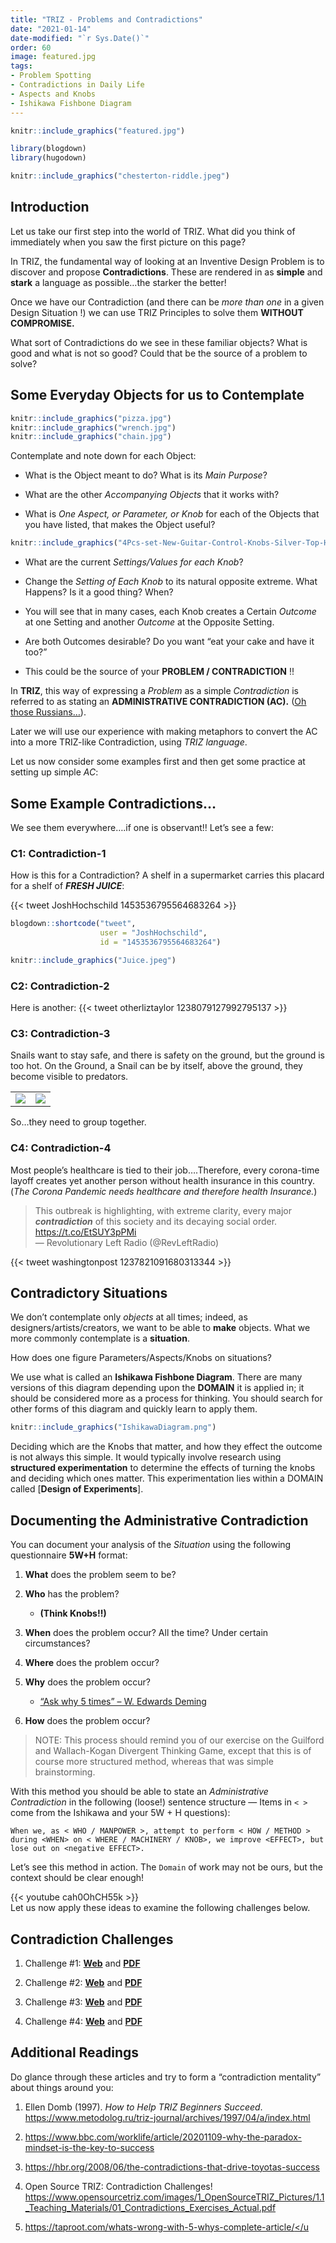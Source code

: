 ```yaml
---
title: "TRIZ - Problems and Contradictions"
date: "2021-01-14"
date-modified: "`r Sys.Date()`"
order: 60
image: featured.jpg
tags:
- Problem Spotting
- Contradictions in Daily Life
- Aspects and Knobs
- Ishikawa Fishbone Diagram
---
```


```r
knitr::include_graphics("featured.jpg")

```

```r
library(blogdown)
library(hugodown)
```

```r
knitr::include_graphics("chesterton-riddle.jpeg")
```

## Introduction

Let us take our first step into the world of TRIZ. What did you think of immediately when you saw the first picture on this page?

In TRIZ, the fundamental way of looking at an Inventive Design Problem is to discover and propose **Contradictions**. These are rendered in as **simple** and **stark** a language as possible...the starker the better!

Once we have our Contradiction (and there can be *more than one* in a given Design Situation !) we can use TRIZ Principles to solve them **WITHOUT COMPROMISE.**

What sort of Contradictions do we see in these familiar objects? What is good and what is not so good? Could that be the source of a problem to solve?

## Some Everyday Objects for us to Contemplate

```r
knitr::include_graphics("pizza.jpg")
knitr::include_graphics("wrench.jpg")
knitr::include_graphics("chain.jpg")
```

Contemplate and note down for each Object:

-   What is the Object meant to do? What is its *Main Purpose*?

-   What are the other *Accompanying Objects* that it works with?

-   What is *One Aspect, or Parameter, or Knob* for each of the Objects that you have listed, that makes the Object useful?

```r
knitr::include_graphics("4Pcs-set-New-Guitar-Control-Knobs-Silver-Top-Hat-Bell-For-Gibson-Les-Paul-For-SG.webp")

```

-   What are the current *Settings/Values for each Knob*?

-   Change the *Setting of Each Knob* to its natural opposite extreme. What Happens? Is it a good thing? When?

-   You will see that in many cases, each Knob creates a Certain *Outcome* at one Setting and another *Outcome* at the Opposite Setting.

-   Are both Outcomes desirable? Do you want "eat your cake and have it too?"

-   This could be the source of your **PROBLEM / CONTRADICTION** !!

In **TRIZ**, this way of expressing a *Problem* as a simple *Contradiction* is referred to as stating an **ADMINISTRATIVE CONTRADICTION (AC).** (<u>[Oh those Russians...](https://youtu.be/x5Oag4hISgU)</u>).

Later we will use our experience with making metaphors to convert the AC into a more TRIZ-like Contradiction, using *TRIZ language*.

Let us now consider some examples first and then get some practice at setting up simple *AC*:

## Some Example Contradictions...

We see them everywhere....if one is observant!! Let's see a few:

### C1: Contradiction-1

How is this for a Contradiction? A shelf in a supermarket carries this placard for a shelf of ***FRESH JUICE***:

{{< tweet JoshHochschild 1453536795564683264 >}}

```r
blogdown::shortcode("tweet", 
                    user = "JoshHochschild", 
                    id = "1453536795564683264")
```

```r
knitr::include_graphics("Juice.jpeg")

```

### C2: Contradiction-2

Here is another: {{< tweet otherliztaylor 1238079127992795137 >}}

### C3: Contradiction-3

Snails want to stay safe, and there is safety on the ground, but the ground is too hot. On the Ground, a Snail can be by itself, above the ground, they become visible to predators.

|                    |                    |
|--------------------|--------------------|
| ![](Snails-1.jpeg) | ![](Snails-2.jpeg) |

So...they need to group together.

### C4: Contradiction-4

Most people's healthcare is tied to their job....Therefore, every corona-time layoff creates yet another person without health insurance in this country. (*The Corona Pandemic needs healthcare and therefore health Insurance.*)

> This outbreak is highlighting, with extreme clarity, every major ***contradiction*** of this society and its decaying social order. <https://t.co/EtSUY3pPMi>\
> --- Revolutionary Left Radio (\@RevLeftRadio)

{{< tweet washingtonpost 1237821091680313344 >}}

## Contradictory Situations

We don't contemplate only *objects* at all times; indeed, as designers/artists/creators, we want to be able to **make** objects. What we more commonly contemplate is a **situation**.

How does one figure Parameters/Aspects/Knobs on situations?

We use what is called an **Ishikawa Fishbone Diagram**. There are many versions of this diagram depending upon the **DOMAIN** it is applied in; it should be considered more as a process for thinking. You should search for other forms of this diagram and quickly learn to apply them.

```r
knitr::include_graphics("IshikawaDiagram.png")

```

::: callout-important
Deciding which are the Knobs that matter, and how they effect the outcome is not always this simple. It would typically involve research using **structured experimentation** to determine the effects of turning the knobs and deciding which ones matter. This experimentation lies within a DOMAIN called \[**Design of Experiments**\].
:::

## Documenting the Administrative Contradiction

You can document your analysis of the *Situation* using the following questionnaire **5W+H** format:

1.  **What** does the problem seem to be?

2.  **Who** has the problem?

    -   **(Think Knobs!!)**

3.  **When** does the problem occur? All the time? Under certain circumstances?

4.  **Where** does the problem occur?

5.  **Why** does the problem occur?

    -   ["Ask why 5 times" -- W. Edwards Deming](https://www.mindtools.com/a3mi00v/5-whys)

6.  **How** does the problem occur?

> NOTE: This process should remind you of our exercise on the Guilford and Wallach-Kogan Divergent Thinking Game, except that this is of course more structured method, whereas that was simple brainstorming.

With this method you should be able to state an *Administrative Contradiction* in the following (loose!) sentence structure --- Items in `< >` come from the Ishikawa and your 5W + H questions):

`When we, as < WHO / MANPOWER >, attempt to perform < HOW / METHOD > during <WHEN> on < WHERE / MACHINERY / KNOB>, we improve <EFFECT>, but lose out on <negative EFFECT>.`

Let's see this method in action. The `Domain` of work may not be ours, but the context should be clear enough!

{{< youtube cah0OhCH55k >}} <br> Let us now apply these ideas to examine the following challenges below.

## Contradiction Challenges

1.  Challenge #1: [**Web**](https://web.archive.org/web/20200813061353/https://triz-journal.com/triz-challenge-may-2001/) and [**PDF**](TRIZ%20Challenge%20-%20May%202001The%20Triz%20Journal.pdf)

2.  Challenge #2: [**Web**](https://web.archive.org/web/20200813061945/https://triz-journal.com/triz-challenge-july-2001/) and [**PDF**](TRIZ%20Challenge%20-%20July%202001The%20Triz%20Journal.pdf)

3.  Challenge #3: [**Web**](https://web.archive.org/web/20200813061928/https://triz-journal.com/triz-challenge-july-2002/) and [**PDF**](TRIZ%20Challenge%20-%20July%202002The%20Triz%20Journal.pdf)

4.  Challenge #4: [**Web**](https://web.archive.org/web/20200813063906/https://triz-journal.com/triz-challenge-november-2003/) and [**PDF**](TRIZ%20Challenge%20-%20November%202003The%20Triz%20Journal.pdf)

## Additional Readings

Do glance through these articles and try to form a "contradiction mentality" about things around you:

1.  Ellen Domb (1997). *How to Help TRIZ Beginners Succeed*. <https://www.metodolog.ru/triz-journal/archives/1997/04/a/index.html>

2.  <https://www.bbc.com/worklife/article/20201109-why-the-paradox-mindset-is-the-key-to-success>

3.  <https://hbr.org/2008/06/the-contradictions-that-drive-toyotas-success>

4.  Open Source TRIZ: Contradiction Challenges! <https://www.opensourcetriz.com/images/1_OpenSourceTRIZ_Pictures/1.1_Teaching_Materials/01_Contradictions_Exercises_Actual.pdf>

5.  <u><https://taproot.com/whats-wrong-with-5-whys-complete-article/>\</u
